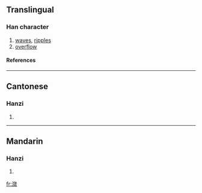 {{see|瀲}}

==Translingual==
===Han character===
{{Han char|rn=85|rad=水|as=11|sn=14|four=|canj=水人一大 (EOMK)}}
# [[waves]], [[ripples]]
# [[overflow]]
====References====
{{Han ref|kx=0648.281|hdz=31726.040|uh=6F4B|ud=28491}}

----
==Cantonese==
===Hanzi===
{{yue-hanzi|jyut=|y=lim6}}
# {{defn|Cantonese}}

----
==Mandarin==
===Hanzi===
{{cmn-hanzi|tra=瀲|pin=[[liàn]] (lian4)|wg=lien<sup>4</sup>}}
# {{defn|Mandarin}}

[[fr:潋]]